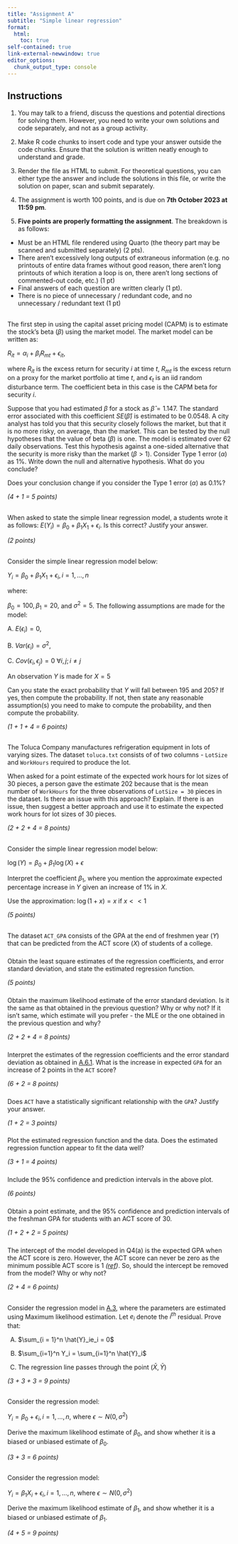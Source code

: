 ```yaml
---
title: "Assignment A"
subtitle: "Simple linear regression"
format:
  html:
    toc: true
self-contained: true
link-external-newwindow: true
editor_options: 
  chunk_output_type: console
---
```


## Instructions {-}

1. You may talk to a friend, discuss the questions and potential directions for solving them. However, you need to write your own solutions and code separately, and not as a group activity. 

2. Make R code chunks to insert code and type your answer outside the code chunks. Ensure that the solution is written neatly enough to understand and grade.

3. Render the file as HTML to submit. For theoretical questions, you can either type the answer and include the solutions in this file, or write the solution on paper, scan and submit separately.

4. The assignment is worth 100 points, and is due on **7th October 2023 at 11:59 pm**. 

5. **Five points are properly formatting the assignment**. The breakdown is as follows:
- Must be an HTML file rendered using Quarto (the theory part may be scanned and submitted separately) (2 pts).
- There aren’t excessively long outputs of extraneous information (e.g. no printouts of entire data frames without good reason, there aren’t long printouts of which iteration a loop is on, there aren’t long sections of commented-out code, etc.) (1 pt)
- Final answers of each question are written clearly (1 pt).
- There is no piece of unnecessary / redundant code, and no unnecessary / redundant text (1 pt)

## 

The first step in using the capital asset pricing model (CAPM) is to estimate the stock's beta $(\beta)$ using the market model. The market model can be written as:

$R_{it} = \alpha_i + \beta_iR_{mt} + \epsilon_{it},$

where $R_{it}$ is the excess return for security $i$ at time $t$, $R_{mt}$ is the excess return on a proxy for the market portfolio at time $t$, and $\epsilon_t$ is an iid random disturbance term. The coefficient beta in this case is the CAPM beta for security $i$.

Suppose that you had estimated $\beta$ for a stock as $\hat{\beta}=1.147$. The standard error associated with this coefficient $SE(\hat{\beta})$ is estimated to be 0.0548. A city analyst has told you that this security closely follows the market, but that it is no more risky, on average, than the market. This can be tested by the null hypotheses that the value of beta $(\beta)$ is one. The model is estimated over 62 daily observations. Test this hypothesis against a one-sided alternative that the security is more risky than the market $(\beta>1)$. Consider Type 1 error $(\alpha)$ as $1\%$. Write down the null and alternative hypothesis. What do you conclude?

Does your conclusion change if you consider the Type 1 error $(\alpha)$ as $0.1\%$?

*(4 + 1 = 5 points)*

## 

When asked to state the simple linear regression model, a students wrote it as follows: $E(Y_i) = \beta_0 + \beta_1X_1 + \epsilon_i$. Is this correct? Justify your answer.

*(2 points)*

## 

Consider the simple linear regression model below:

$Y_i = \beta_0 + \beta_1X_1 + \epsilon_i, i = 1,...,n$

where:

$\beta_0 = 100, \beta_1 = 20,$ and $\sigma^2 =5$. The following assumptions are made for the model:

A. $E(\epsilon_i) = 0,$

B. $Var(\epsilon_i) = \sigma^2,$

C. $Cov(\epsilon_i, \epsilon_j)=0 \ \forall i, j; i\ne j$

An observation $Y$ is made for $X=5$

Can you state the exact probability that $Y$ will fall between 195 and 205? If yes, then compute the probability. If not, then state any reasonable assumption(s) you need to make to compute the probability, and then compute the probability.

*(1 + 1 + 4 = 6 points)*

## 

The Toluca Company manufactures refrigeration equipment in lots of varying sizes. The dataset `toluca.txt` consists of of two columns - `LotSize` and `WorkHours` required to produce the lot.

When asked for a point estimate of the expected work hours for lot sizes of 30 pieces, a person gave the estimate 202 because that is the mean number of `WorkHours` for the three observations of `LotSize = 30` pieces in the dataset. Is there an issue with this approach? Explain. If there is an issue, then suggest a better approach and use it to estimate the expected work hours for lot sizes of 30 pieces.

*(2 + 2 + 4 = 8 points)*

## 

Consider the simple linear regression model below:

$\log(Y)=\beta_0+\beta_1\log(X)+\epsilon$

Interpret the coefficient $\beta_1$, where you mention the approximate expected percentage increase in $Y$ given an increase of $1\%$ in $X$.

Use the approximation: $\log(1+x) = x$ if $x<<1$

*(5 points)*

## 

The dataset `ACT_GPA` consists of the GPA at the end of freshmen year ($Y$) that can be predicted from the ACT score ($X$) of students of a college.

### 

Obtain the least square estimates of the regression coefficients, and error standard deviation, and state the estimated regression function.

*(5 points)*

### 

Obtain the maximum likelihood estimate of the error standard deviation. Is it the same as that obtained in the previous question? Why or why not? If it isn't same, which estimate will you prefer - the MLE or the one obtained in the previous question and why?

*(2 + 2 + 4 = 8 points)*

### 

Interpret the estimates of the regression coefficients and the error standard deviation as obtained in [A.6.1](https://nustat.github.io/STAT350-class-notes/Assignment%20A.html#section-5). What is the increase in expected `GPA` for an increase of 2 points in the `ACT` score?

*(6 + 2 = 8 points)*

### 

Does `ACT` have a statistically significant relationship with the `GPA`? Justify your answer.

*(1 + 2 = 3 points)*

### 

Plot the estimated regression function and the data. Does the estimated regression function appear to fit the data well?

*(3 + 1 = 4 points)*

### 

Include the 95% confidence and prediction intervals in the above plot.

*(6 points)*

### 

Obtain a point estimate, and the 95% confidence and prediction intervals of the freshman GPA for students with an ACT score of $30$.

*(1 + 2 + 2 = 5 points)*

### 

The intercept of the model developed in Q4(a) is the expected GPA when the ACT score is zero. However, the ACT score can never be zero as the minimum possible ACT score is 1 *([ref](https://nces.ed.gov/fastfacts/display.asp?id=897#:~:text=In%202021%2C%20some%2035%20percent,and%20maximum%20score%20is%2036.))*. So, should the intercept be removed from the model? Why or why not?

*(2 + 4 = 6 points)*

## 

Consider the regression model in [A.3](https://nustat.github.io/STAT350-class-notes/Assignment%20A.html#section-1), where the parameters are estimated using Maximum likelihood estimation. Let $e_i$ denote the $i^{th}$ residual. Prove that:

A)  $\sum_{i = 1}^n \hat{Y}_ie_i = 0$

B)  $\sum_{i=1}^n Y_i = \sum_{i=1}^n \hat{Y}_i$

C)  The regression line passes through the point ($\bar{X}, \bar{Y}$)

*(3 + 3 + 3 = 9 points)*

## 

Consider the regression model:

$Y_i = \beta_0 + \epsilon_i, i = 1,...,n$, where $\epsilon \sim N(0, \sigma^2)$

Derive the maximum likelihood estimate of $\beta_0$, and show whether it is a biased or unbiased estimate of $\beta_0$.

*(3 + 3 = 6 points)*

## 

Consider the regression model:

$Y_i = \beta_1X_i + \epsilon_i, i = 1,...,n$, where $\epsilon \sim N(0, \sigma^2)$

Derive the maximum likelihood estimate of $\beta_1$, and show whether it is a biased or unbiased estimate of $\beta_1$.

*(4 + 5 = 9 points)*
